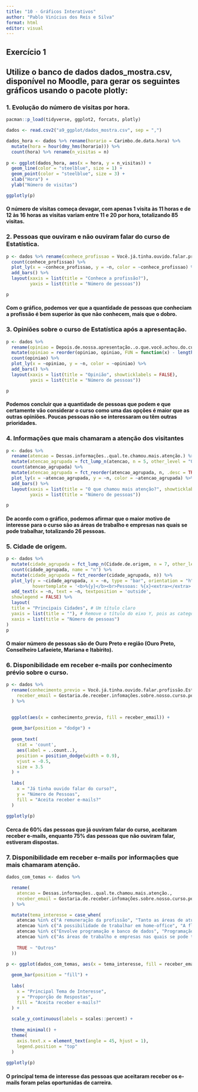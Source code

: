 ```yaml
---
title: "10 - Gráficos Interativos"
author: "Pablo Vinícius dos Reis e Silva"
format: html
editor: visual
---
```


## Exercício 1

## Utilize o banco de dados dados_mostra.csv, disponível no Moodle, para gerar os seguintes gráficos usando o pacote plotly:

### 1. Evolução do número de visitas por hora.

```r
pacman::p_load(tidyverse, ggplot2, forcats, plotly)

dados <- read.csv2("a9_ggplot/dados_mostra.csv", sep = ",")

dados_hora <- dados %>% rename(horario = Carimbo.de.data.hora) %>%
  mutate(hora = hour(dmy_hms(horario))) %>%
  count(hora) %>% rename(n_visitas = n)
  
p <- ggplot(dados_hora, aes(x = hora, y = n_visitas)) + 
  geom_line(color = "steelblue", size = 1) +
  geom_point(color = "steelblue", size = 3) +
  xlab("Hora") +
  ylab("Número de visitas")

ggplotly(p)
```

#### O número de visitas começa devagar, com apenas 1 visita às 11 horas e de 12 às 16 horas as visitas variam entre 11 e 20 por hora, totalizando 85 visitas.

### 2. Pessoas que ouviram e não ouviram falar do curso de Estatística.

```r

p <- dados %>% rename(conhece_profissao = Você.já.tinha.ouvido.falar.profissão.Estatístico.Cientista.de.Dados) %>%
  count(conhece_profissao) %>% 
  plot_ly(x = ~conhece_profissao, y = ~n, color = ~conhece_profissao) %>% 
  add_bars() %>% 
  layout(xaxis = list(title = "Conhece a profissão?"),
         yaxis = list(title = "Número de pessoas"))

p
```

#### Com o gráfico, podemos ver que a quantidade de pessoas que conheciam a profissão é bem superior às que não conhecem, mais que o dobro.

### 3. Opiniões sobre o curso de Estatística após a apresentação.

```r

p <- dados %>% 
  rename(opiniao = Depois.de.nossa.apresentação..o.que.você.achou.do.curso.de.Estatística.e.Ciência.de.Dados.) %>%
  mutate(opiniao = reorder(opiniao, opiniao, FUN = function(x) - length(x))) %>% 
  count(opiniao) %>% 
  plot_ly(x = ~opiniao, y = ~n, color = ~opiniao) %>% 
  add_bars() %>% 
  layout(xaxis = list(title = "Opinião", showticklabels = FALSE),
         yaxis = list(title = "Número de pessoas"))

p
```

#### Podemos concluir que a quantidade de pessoas que podem e que certamente vão considerar o curso como uma das opções é maior que as outras opiniões. Poucas pessoas não se interessaram ou têm outras prioridades.

### 4. Informações que mais chamaram a atenção dos visitantes

```r

p <- dados %>% 
  rename(atencao = Dessas.informações..qual.te.chamou.mais.atenção.) %>%
  mutate(atencao_agrupada = fct_lump_n(atencao, n = 5, other_level = "Outros")) %>%
  count(atencao_agrupada) %>% 
  mutate(atencao_agrupada = fct_reorder(atencao_agrupada, n, .desc = TRUE)) %>%
  plot_ly(x = ~atencao_agrupada, y = ~n, color = ~atencao_agrupada) %>% 
  add_bars() %>% 
  layout(xaxis = list(title = "O que chamou mais atenção?", showticklabels = FALSE),
         yaxis = list(title = "Número de pessoas"))

p
```

#### De acordo com o gráfico, podemos afirmar que o maior motivo de interesse para o curso são as áreas de trabalho e empresas nas quais se pode trabalhar, totalizando 26 pessoas.

### 5. Cidade de origem.

```r

p <- dados %>%
  mutate(cidade_agrupada = fct_lump_n(Cidade.de.origem, n = 7, other_level = "Outros")) %>%
  count(cidade_agrupada, name = "n") %>%
  mutate(cidade_agrupada = fct_reorder(cidade_agrupada, n)) %>% 
  plot_ly(y = ~cidade_agrupada, x = ~n, type = "bar", orientation = "h",
          hovertemplate = '<b>%{y}</b><br>Pessoas: %{x}<extra></extra>') %>% 
  add_text(x = ~n, text = ~n, textposition = 'outside',
  showlegend = FALSE) %>%
  layout(
  title = "Principais Cidades", # Um título claro
  yaxis = list(title = ""), # Remove o título do eixo Y, pois as categorias são claras
  xaxis = list(title = "Número de pessoas")
)
p
```

#### O maior número de pessoas são de Ouro Preto e região (Ouro Preto, Conselheiro Lafaeiete, Mariana e Itabirito).

### 6. Disponibilidade em receber e-mails por conhecimento prévio sobre o curso.

```r

p <- dados %>% 
  rename(conhecimento_previo = Você.já.tinha.ouvido.falar.profissão.Estatístico.Cientista.de.Dados,
    receber_email = Gostaria.de.receber.infomações.sobre.nosso.curso.por.e.mail.
  ) %>%
  

  ggplot(aes(x = conhecimento_previo, fill = receber_email)) +
  
  geom_bar(position = "dodge") +
  
  geom_text(
    stat = 'count', 
    aes(label = ..count..), 
    position = position_dodge(width = 0.9), 
    vjust = -0.5,
    size = 3.5
  ) +
  
  labs(
    x = "Já tinha ouvido falar do curso?",
    y = "Número de Pessoas",
    fill = "Aceita receber e-mails?" 
  ) 
  
ggplotly(p)
```

#### Cerca de 60% das pessoas que já ouviram falar do curso, aceitaram receber e-mails, enquanto 75% das pessoas que não ouviram falar, estiveram dispostas.

### 7. Disponibilidade em receber e-mails por informações que mais chamaram atenção.

```r

dados_com_temas <- dados %>%

  rename(
    atencao = Dessas.informações..qual.te.chamou.mais.atenção.,
    receber_email = Gostaria.de.receber.infomações.sobre.nosso.curso.por.e.mail.
  ) %>%

  mutate(tema_interesse = case_when(
    atencao %in% c("A remuneração da profissão", "Tanto as áreas de atuação quanto a remuneração.") ~ "Remuneração e Mercado",
    atencao %in% c("A possibilidade de trabalhar em home-office", "A flexibilidade do curso") ~ "Flexibilidade e Estilo de Vida",
    atencao %in% c("Envolve programação e banco de dados", "Programação em R") ~ "Habilidades Técnicas",
    atencao %in% c("As áreas de trabalho e empresas nas quais se pode trabalhar.", "As oportunidades que a profissão oferece") ~ "Oportunidades de Carreira",
    
    TRUE ~ "Outros"
  ))

p <- ggplot(dados_com_temas, aes(x = tema_interesse, fill = receber_email)) +
  
  geom_bar(position = "fill") +
  
  labs(
    x = "Principal Tema de Interesse",
    y = "Proporção de Respostas",
    fill = "Aceita receber e-mails?"
  ) +
  
  scale_y_continuous(labels = scales::percent) +
  
  theme_minimal() +
  theme(
    axis.text.x = element_text(angle = 45, hjust = 1),
    legend.position = "top"
  )
  
ggplotly(p)
```

#### O principal tema de interesse das pessoas que aceitaram receber os e-mails foram pelas oportunidas de carreira.
